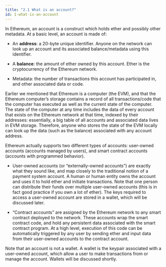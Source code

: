 ```yaml
---
title: "2.1 What is an account?"
id: 1-what-is-an-account
---
```



<Author name="gubsheep" url="https://twitter.com/gubsheep" />

In Ethereum, an account is a construct which holds ether and possibly other metadata. At a basic level, an account is made of:

- An **address**: a 20-byte unique identifier. Anyone on the network can look up an account and its associated balance/metadata using this identifier.
- A **balance**: the amount of ether owned by this account. Ether is the cryptocurrency of the Ethereum network.

- Metadata: the number of transactions this account has participated in, and other associated data or code.

Earlier we mentioned that Ethereum is a computer (the EVM), and that the Ethereum computer’s storage contains a record of all transactions/code that the computer has executed as well as the current state of the computer. The state of the computer at any time includes the data of every account that exists on the Ethereum network at that time, indexed by their addresses: essentially, a big table of all accounts and associated data lives in EVM storage. Therefore, anyone who stores the state of the EVM locally can look up the data (such as the balance) associated with any account address.

Ethereum actually supports two different types of accounts: user-owned accounts (accounts managed by users), and smart contract accounts (accounts with programmed behavior).

- User-owned accounts (or “externally-owned accounts”) are exactly what they sound like, and map closely to the traditional notion of a payment system account. A human or human entity owns the account and uses it to hold ether and initiate transactions. Note that one person can distribute their funds over multiple user-owned accounts (this is in fact good practice if you own a lot of ether). The keys required to access a user-owned account are stored in a wallet, which will be discussed later.

- “Contract accounts” are assigned by the Ethereum network to any smart contract deployed to the network. These accounts wrap the smart contract code, and hold any persistent data associated with the smart contract program. At a high level, execution of this code can be automatically triggered by any user by sending ether and input data from their user-owned accounts to the contract account.

Note that an account is not a wallet. A wallet is the keypair associated with a user-owned account, which allow a user to make transactions from or manage the account. Wallets will be discussed shortly.
